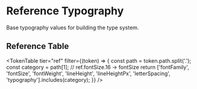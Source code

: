 
<Meta title="Token Reference/Reference/Typography" />

# Reference Typography

Base typography values for building the type system.

<TokenSystemWrapper>

<TypographyShowcase type="reference" />

## Reference Table

<TokenTable tier="ref" filter={(token) => {
  const path = token.path.split('.');
  const category = path[1]; // ref.fontSize.16 -> fontSize
  return ['fontFamily', 'fontSize', 'fontWeight', 'lineHeight', 'lineHeightPx', 'letterSpacing', 'typography'].includes(category);
}} />

</TokenSystemWrapper>